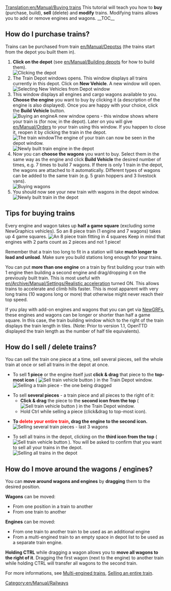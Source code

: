 [[Translation:en/Manual/Buying trains]]
{{en/Manual/Tutorial/Navigation}}
This tutorial will teach you how to '''buy''' (purchase, build), '''sell''' (delete) and '''modify''' trains. Modifying trains allows you to add or remove engines and wagons.
__TOC__ 
==How do I purchase trains?==
Trains can be purchased from train [[en/Manual/Depots]]s (the trains start from the depot you built them in).
#'''Click on the depot''' (see [[en/Manual/Building depots]] for how to build them).<br/>[[File:en/Manual/BuildTrainTutorial1.png|none|frame|Clicking the depot]]
#The Train Depot windows opens. This window displays all trains currently in this depot. Click on '''New Vehicle'''. A new window will open.<br/>[[File:en/Manual/BuildTrainTutorial2.png|none|frame|Selecting New Vehicles from Depot window]]
#This window displays all engines and cargo wagons available to you. '''Choose the engine''' you want to buy by clicking it (a description of the engine is also displayed). Once you are happy with your choice, click the '''Build Vehicle''' button.<br/>[[File:en/Manual/BuildTrainTutorial3.png|none|frame|Buying an engine]]A new window opens - this window shows where your train is (for now, in the depot). Later on you will give [[en/Manual/Orders]] to your train using this window. If you happen to close it, reopen it by clicking the train in the depot.<br/>[[File:en/Manual/BuildTrainTutorial5.png|none|frame|The train window]]The engine of your train can now be seen in the depot window.<br/>[[File:en/Manual/BuildTrainTutorial4.png|none|frame|Newly built train engine in the depot]]
#Now you can '''choose the wagons''' you want to buy. Select them in the same way as the engine and click '''Build Vehicle''' the desired number of times, e.g. 7 times to build 7 wagons. If there is only 1 train in the depot, the wagons are attached to it automatically. Different types of wagons can be added to the same train (e.g. 5 grain hoppers and 3 livestock vans).<br/>[[File:en/Manual/BuildTrainTutorial6.png|none|frame|Buying wagons]]
#You should now see your new train with wagons in the depot window.<br/>[[File:en/Manual/BuildTrainTutorial7.png|none|frame|Newly built train in the depot]]

==Tips for buying trains==
Every engine and wagon takes up '''half a game square''' (excluding some NewGraphics vehicles). So an 8 piece train (1 engine and 7 wagons) takes up 4 game squares.
[[File:en/Manual/BuildTrainTutorial8.png|none|frame|An 8 piece train fitting in 4 squares]]
Keep in mind that engines with 2 parts count as 2 pieces and not 1 piece!

Remember that a train too long to fit in a station will take '''much longer to load and unload'''. Make sure you build stations long enough for your trains.

You can put '''more than one engine''' on a train by first building your train with 1 engine then building a second engine and drag/dropping it on the previously built train. This is most useful with [[en/Archive/Manual/Settings/Realistic acceleration]] turned ON. This allows trains to accelerate and climb hills faster. This is most apparent with very long trains (10 wagons long or more) that otherwise might never reach their top speed.

If you play with add-on engines and wagons that you can get via [[en/Manual/NewGRF|NewGRFs]], these engines and wagons can be longer or shorter than half a game square. In this case, the train building window which to the right of the train displays the train length in tiles. (Note: Prior to version 1.1, OpenTTD displayed the train length as the number of half tile equivalents).

==How do I sell / delete trains?==
You can sell the train one piece at a time, sell several pieces, sell the whole train at once or sell all trains in the depot at once.

* To sell '''1 piece''' or the engine itself just '''click & drag''' that piece to the '''top-most icon''' ( [[File:en/Manual/SellTrainVehicle.png|Sell train vehicle button]] ) in the Train Depot window.<br/>[[File:en/Manual/BuildTrainTutorial9.png|none|frame|Selling a train piece - the one being dragged]]

* To sell '''several pieces''' - a train piece and all pieces to the right of it:
** '''Click & drag''' the piece to the '''second icon from the top''' ( [[File:en/Manual/SellEntireTrain.png|Sell train vehicle button]] ) in the Train Depot window.
** Hold Ctrl while selling a piece (click&drag to top-most icon).

* '''To <font color='red'>delete your entire train</font>, drag the engine to the second icon.'''<br/>[[File:en/Manual/BuildTrainTutorial10.png|none|frame|Selling several train pieces - last 3 wagons]]

* To sell all trains in the depot, clicking on the '''third icon from the top''' ( [[File:en/Manual/SellAllTrains.png|Sell train vehicle button]] ). You will be asked to confirm that you want to sell all your trains in the depot.<br/>[[File:en/Manual/BuildTrainTutorial11.png|none|frame|Selling all trains in the depot]]

==How do I move around the wagons / engines?==

You can '''move around wagons and engines''' by '''dragging''' them to the desired position.

'''Wagons''' can be moved:
* From one position in a train to another
* From one train to another
'''Engines''' can be moved:
* From one train to another train to be used as an additional engine
* From a multi-engined train to an empty space in depot list to be used as a separate train engine.

'''Holding CTRL''' while dragging a wagon allows you to '''move all wagons to the right of it'''. Dragging the first wagon (next to the engine) to another train while holding CTRL will transfer all wagons to the second train.

For more informations, see [[en/Archive/Manual/Multiheaded trains|Multi-engined trains]], [[en/Manual/Sell entire train|Selling an entire train]].

[[Category:en/Manual/Railways]]